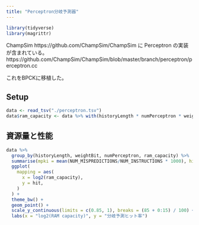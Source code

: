 ```yaml
---
title: "Perceptron分岐予測器"
---
```


```r
library(tidyverse)
library(magrittr)
```

ChampSim https://github.com/ChampSim/ChampSim に Perceptron の実装が含まれている。
https://github.com/ChampSim/ChampSim/blob/master/branch/perceptron/perceptron.cc

これをBPCKに移植した。

## Setup

```r
data <- read_tsv("./perceptron.tsv")
data$ram_capacity <- data %>% with(historyLength * numPerceptron * weightBit / 8)
```

## 資源量と性能

```r
data %>%
  group_by(historyLength, weightBit, numPerceptron, ram_capacity) %>%
  summarise(mpki = mean(NUM_MISPREDICTIONS/NUM_INSTRUCTIONS * 1000), hit = 1-mean(NUM_MISPREDICTIONS/NUM_BR)) %>%
  ggplot(
    mapping = aes(
      x = log2(ram_capacity),
      y = hit,
    )
  ) +
  theme_bw() +
  geom_point() +
  scale_y_continuous(limits = c(0.85, 1), breaks = (85 + 0:15) / 100) +
  labs(x = "log2(RAM capacity)", y = "分岐予測ヒット率")
```

